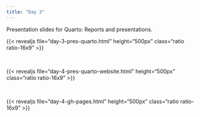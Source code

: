 ```yaml
---
title: "Day 3"
---
```


Presentation slides for Quarto: Reports and presentations.

{{< revealjs file="day-3-pres-quarto.html" height="500px" class="ratio ratio-16x9" >}}

</br>

{{< revealjs file="day-4-pres-quarto-website.html" height="500px" class="ratio ratio-16x9" >}}

</br>

{{< revealjs file="day-4-gh-pages.html" height="500px" class="ratio ratio-16x9" >}}

</br>